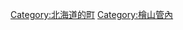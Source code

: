 {{Commonscat|Esashi, Hokkaido (Hiyama)}}
{{Catmore}}

{{DEFAULTSORT:Esashi}}
[[Category:北海道的町|Category:北海道的町]]
[[Category:檜山管內|Category:檜山管內]]